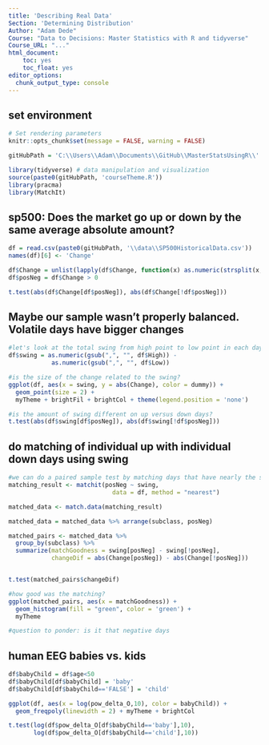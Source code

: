 ```yaml
---
title: 'Describing Real Data'
Section: 'Determining Distribution'
Author: "Adam Dede"
Course: "Data to Decisions: Master Statistics with R and tidyverse"
Course_URL: "..." 
html_document:
    toc: yes
    toc_float: yes
editor_options:
  chunk_output_type: console
---
```



## set environment

```r

# Set rendering parameters
knitr::opts_chunk$set(message = FALSE, warning = FALSE)

gitHubPath = 'C:\\Users\\Adam\\Documents\\GitHub\\MasterStatsUsingR\\'

library(tidyverse) # data manipulation and visualization
source(paste0(gitHubPath, 'courseTheme.R'))
library(pracma)
library(MatchIt)

```

## sp500: Does the market go up or down by the same average absolute amount?

```r


df = read.csv(paste0(gitHubPath, '\\data\\SP500HistoricalData.csv'))
names(df)[6] <- 'Change'

df$Change = unlist(lapply(df$Change, function(x) as.numeric(strsplit(x, '%')[[1]])))
df$posNeg = df$Change > 0

t.test(abs(df$Change[df$posNeg]), abs(df$Change[!df$posNeg]))

```

## Maybe our sample wasn't properly balanced. Volatile days have bigger changes

```r

#let's look at the total swing from high point to low point in each day
df$swing = as.numeric(gsub(",", "", df$High)) -
            as.numeric(gsub(",", "", df$Low))

#is the size of the change related to the swing? 
ggplot(df, aes(x = swing, y = abs(Change), color = dummy)) + 
  geom_point(size = 2) + 
  myTheme + brightFil + brightCol + theme(legend.position = 'none')

#is the amount of swing different on up versus down days? 
t.test(abs(df$swing[df$posNeg]), abs(df$swing[!df$posNeg]))

```

## do matching of individual up with individual down days using swing

``` r

#we can do a paired sample test by matching days that have nearly the same swing
matching_result <- matchit(posNeg ~ swing, 
                             data = df, method = "nearest")

matched_data <- match.data(matching_result)

matched_data = matched_data %>% arrange(subclass, posNeg)

matched_pairs <- matched_data %>%
  group_by(subclass) %>%
  summarize(matchGoodness = swing[posNeg] - swing[!posNeg],
            changeDif = abs(Change[posNeg]) - abs(Change[!posNeg]))


t.test(matched_pairs$changeDif)

#how good was the matching? 
ggplot(matched_pairs, aes(x = matchGoodness)) + 
  geom_histogram(fill = "green", color = 'green') + 
  myTheme 

#question to ponder: is it that negative days 


```

## human EEG babies vs. kids

```r

df$babyChild = df$age<50
df$babyChild[df$babyChild] = 'baby'
df$babyChild[df$babyChild=='FALSE'] = 'child'

ggplot(df, aes(x = log(pow_delta_O,10), color = babyChild)) + 
  geom_freqpoly(linewidth = 2) + myTheme + brightCol

t.test(log(df$pow_delta_O[df$babyChild=='baby'],10),
       log(df$pow_delta_O[df$babyChild=='child'],10))

```

